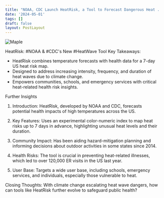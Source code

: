 ```yaml
---
title: "NOAA, CDC Launch HeatRisk, a Tool to Forecast Dangerous Heat . "
date: '2024-05-01'
tags: []
draft: false
layout: PostLayout
---
```


<div className="flex justify-center">
  <div className="my-1 w-full px-2 xl:my-1 xl:w-1/2 xl:px-2">
    <img src="https://willpolesa.pythonanywhere.com/static/podcast_thumbnails/thumbnail_recIMbskxcGXKad59.jpg" alt="Maple" className="mx-auto h-58 w-auto" />
  </div>
</div>

HeatRisk: #NOAA & #CDC's New #HeatWave Tool
Key Takeaways:
- HeatRisk combines temperature forecasts with health data for a 7-day US heat risk map.
- Designed to address increasing intensity, frequency, and duration of heat waves due to climate change.
- Empowers communities, schools, and emergency services with critical heat-related health risk insights.

Further Insights
1. Introduction:
HeatRisk, developed by NOAA and CDC, forecasts potential health impacts of high temperatures across the US.

2. Key Features:
Uses an experimental color-numeric index to map heat risks up to 7 days in advance, highlighting unusual heat levels and their duration.

3. Community Impact:
Has been aiding hazard-mitigation planning and informing decisions about outdoor activities in some states since 2014.

4. Health Risks:
The tool is crucial in preventing heat-related illnesses, which led to over 120,000 ER visits in the US last year.

5. User Base:
Targets a wide user base, including schools, emergency services, and individuals, especially those vulnerable to heat.

Closing Thoughts:
With climate change escalating heat wave dangers, how can tools like HeatRisk further evolve to safeguard public health?
